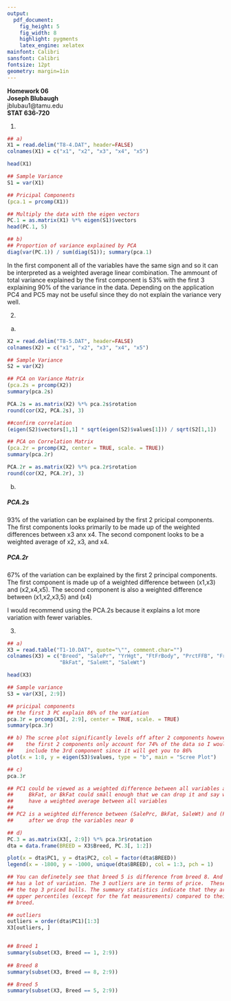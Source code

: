 ```yaml
---
output:
  pdf_document:
    fig_height: 5
    fig_width: 8
    highlight: pygments
    latex_engine: xelatex
mainfont: Calibri
sansfont: Calibri
fontsize: 12pt
geometry: margin=1in
---
```


**Homework 06**  
**Joseph Blubaugh**  
jblubau1@tamu.edu  
**STAT 636-720**  

\newpage


1)

```r
## a)
X1 = read.delim("T8-4.DAT", header=FALSE)
colnames(X1) = c("x1", "x2", "x3", "x4", "x5")

head(X1)

## Sample Variance
S1 = var(X1)

## Pricipal Components
(pca.1 = prcomp(X1))

## Multiply the data with the eigen vectors
PC.1 = as.matrix(X1) %*% eigen(S1)$vectors
head(PC.1, 5)

## b)
## Proportion of variance explained by PCA
diag(var(PC.1)) / sum(diag(S1)); summary(pca.1)

```

In the first component all of the variables have the same sign and so it can be interpreted as a weighted average linear combination.  The ammount of total variance explained by the first component is 53% with the first 3 explaining 90% of the variance in the data. Depending on the application PC4 and PC5 may not be useful since they do not explain the variance very well.

\newpage

2)
a)
```r

X2 = read.delim("T8-5.DAT", header=FALSE)
colnames(X2) = c("x1", "x2", "x3", "x4", "x5")

## Sample Variance
S2 = var(X2)

## PCA on Variance Matrix
(pca.2s = prcomp(X2))
summary(pca.2s)

PCA.2s = as.matrix(X2) %*% pca.2s$rotation
round(cor(X2, PCA.2s), 3)

##confirm correlation
(eigen(S2)$vectors[1,1] * sqrt(eigen(S2)$values[1])) / sqrt(S2[1,1])

## PCA on Correlation Matrix
(pca.2r = prcomp(X2, center = TRUE, scale. = TRUE))
summary(pca.2r)

PCA.2r = as.matrix(X2) %*% pca.2r$rotation
round(cor(X2, PCA.2r), 3)

```

b)

##### PCA.2s
93% of the variation can be explained by the first 2 pricipal components. The first components looks primarily to be made up of the weighted differences between x3 anx x4. The second component looks to be a weighted average of x2, x3, and x4.

##### PCA.2r
67% of the variation can be explained by the first 2 principal components. The first component is made up of a weighted difference between (x1,x3) and (x2,x4,x5). The second component is also a weighted difference between (x1,x2,x3,5) and (x4)

I would recommend using the PCA.2s because it explains a lot more variation with fewer variables.

\newpage

3)

```r
## a)
X3 = read.table("T1-10.DAT", quote="\"", comment.char="")
colnames(X3) = c("Breed", "SalePr", "YrHgt", "FtFrBody", "PrctFFB", "Frame", 
                 "BkFat", "SaleHt", "SaleWt")

head(X3)

## Sample variance
S3 = var(X3[, 2:9])

## pricipal components
## the first 3 PC explain 86% of the variation
pca.3r = prcomp(X3[, 2:9], center = TRUE, scale. = TRUE)
summary(pca.3r)

## b) The scree plot significantly levels off after 2 components however
##    the first 2 components only account for 74% of the data so I would
##    include the 3rd component since it will get you to 86%
plot(x = 1:8, y = eigen(S3)$values, type = "b", main = "Scree Plot")

## c)
pca.3r

## PC1 could be viewed as a weighted difference between all variables and 
##     BkFat, or BkFat could small enough that we can drop it and say we 
##     have a weighted average between all variables
##
## PC2 is a weighted difference between (SalePrc, BkFat, SaleWt) and (PrctFB) 
##     after we drop the variables near 0

## d)
PC.3 = as.matrix(X3[, 2:9]) %*% pca.3r$rotation
dta = data.frame(BREED = X3$Breed, PC.3[, 1:2])

plot(x = dta$PC1, y = dta$PC2, col = factor(dta$BREED))
legend(x = -1800, y = -1000, unique(dta$BREED), col = 1:3, pch = 1)

```

\newpage

```r

## You can definetely see that breed 5 is difference from breed 8. And Breed 1
## has a lot of variation. The 3 outliers are in terms of price.  These are
## the top 3 priced bulls. The summary statistics indicate that they are in the
## upper percentiles (except for the fat measurements) compared to their same 
## breed.

## outliers 
outliers = order(dta$PC1)[1:3]
X3[outliers, ]


## Breed 1
summary(subset(X3, Breed == 1, 2:9))
        
## Breed 8
summary(subset(X3, Breed == 8, 2:9))

## Breed 5
summary(subset(X3, Breed == 5, 2:9))


```





















